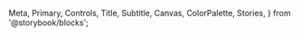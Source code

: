   Meta,
  Primary,
  Controls,
  Title,
  Subtitle,
  Canvas,
  ColorPalette,
  Stories,
} from '@storybook/blocks';

<Meta of={SwitchStories} />

<Title />
<Subtitle />

<p
  style={{
    fontSize: '20px',
    margin: '20px 0 8px',
    padding: '0',
    cursor: 'text',
    position: 'relative',
    color: '#C9CDCF',
    fontWeight: '700',
  }}>
  Switches toggle the state of an item on or off
</p>

Check it out on [material.io](https://m3.material.io/components/switch/overview).

<Primary />

## Props

<Controls />

<Stories />
